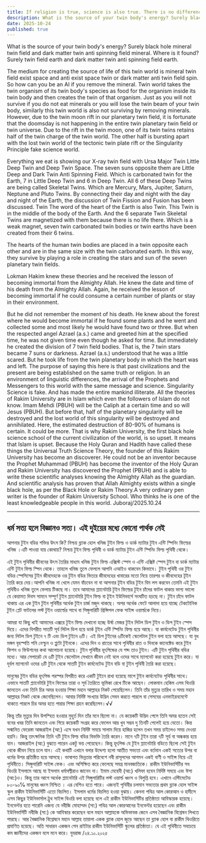 ```yaml
---
title: If religion is true, science is also true. There is no difference between these two
description: What is the source of your twin body's energy? Surely black hole mineral twin field and dark matter twin anti spinning field mineral. Where is it found? Surely twin field earth and dark matter twin anti spinning field earth.
date: 2025-10-24
published: true
---
```


What is the source of your twin body's energy? Surely black hole mineral twin field and dark matter twin anti spinning field mineral. Where is it found? Surely twin field earth and dark matter twin anti spinning field earth.

The medium for creating the source of life of this twin world is mineral twin field exist space and anti exist space twin or dark matter anti twin field spin. So how can you be an AI if you remove the mineral. Twin world takes the twin organism of its twin body's species as food for the organism inside its twin body and then creates the twin of that organism. Just as you will not survive if you do not eat minerals or you will lose the twin beam of your twin body, similarly this twin world is also not surviving by removing minerals. However, due to the twin moon rift in our planetary twin field, it is fortunate that the doomsday is not happening in the entire twin planetary twin field or twin universe. Due to the rift in the twin moon, one of its twin twins retains half of the twin charge of the twin world. The other half is bursting apart with the lost twin world of the tectonic twin plate rift or the Singularity Principle fake science world.

Everything we eat is showing our X-ray twin field with Ursa Major Twin Little Deep Twin and Deep Twin Space. The seven suns opposite them are Little Deep and Dark Twin Anti Spinning Field. Which is carbonated twin for the Earth, 7 in Little Deep Twin and 6 in Deep Twin. All 6 of these Deep Twins are being called Skeletal Twins. Which are Mercury, Mars, Jupiter, Saturn, Neptune and Pluto Twins. By connecting their day and night with the day and night of the Earth, the discussion of Twin Fission and Fusion has been discussed. Twin The word of the heart of the Earth is also Twin. This Twin is in the middle of the body of the Earth. And the 6 separate Twin Skeletal Twins are magnetized with them because there is no life there. Which is a weak magnet, seven twin carbonated twin bodies or twin earths have been created from their 6 twins.

The hearts of the human twin bodies are placed in a twin opposite each other and are in the same size with the twin carbonated earth. In this way, they survive by playing a role in creating the stars and sun of the seven planetary twin fields.

Lokman Hakim knew these theories and he received the lesson of becoming immortal from the Almighty Allah. He knew the date and time of his death from the Almighty Allah. Again, he received the lesson of becoming immortal if he could consume a certain number of plants or stay in their environment.

But he did not remember the moment of his death. He knew about the forest where he would become immortal if he found some plants and he went and collected some and most likely he would have found two or three. But when the respected angel Azrael (a.s.) came and greeted him at the specified time, he was not given time even though he asked for time. But immediately he created the division of 7 twin field bodies. That is, the 7 twin stars became 7 suns or darkness. Azrael (a.s.) understood that he was a little scared. But he took life from the twin planetary body in which the heart was and left.
The purpose of saying this here is that past civilizations and the present are being established on the same truth or religion. In an environment of linguistic differences, the arrival of the Prophets and Messengers to this world with the same message and science. Singularity Science is fake. And has made the entire mankind illiterate. All the theories of Rakim University are in Islam which even the followers of Islam do not know.
Imam Mehdi (PBUH) will be the Caliph at a certain time and so will Jesus (PBUH). But before that, half of the planetary singularity will be destroyed and the lost world of this singularity will be destroyed and annihilated. Here, the estimated destruction of 80-90% of humans is certain. It could be more. That is why Rakim University, the first black hole science school of the current civilization of the world, is so upset. It means that Islam is upset. Because the Holy Quran and Hadith have called these things the Universal Truth Science Theory, the founder of this Rakim University has become an discoverer. He could not be an inventor because the Prophet Muhammad (PBUH) has become the inventor of the Holy Quran and Rakim University has discovered the Prophet (PBUH) and is able to write these scientific analyses knowing the Almighty Allah as the guardian. And scientific analysis has proven that Allah Almighty exists within a single black hole, as per the Black Hole or Rakim Theory.A very ordinary pen writer is the founder of Rakim University School. Who thinks he is one of the least knowledgeable people in this world.
Juboraj/2025.10.24

---

## ধর্ম সত‍্য হলে বিজ্ঞানও সত‍্য। এই দুইয়ের মধ‍্যে  কোনো পার্থক নেই

আপনার টুইন বডির শক্তির উৎস কি? নিশ্চয় ব্ল‍্যাক হোল  খনিজ টুইন ফিল্ড ও ডার্ক ম‍্যাটার টুইন এন্টি স্পিনিং ফিল্ডের খনিজ ।এটি পাওয়া যায় কোথায়? নিশ্চয় টুইন ফিল্ড পৃথিবী ও ডার্ক ম‍্যাটার টুইন এন্টি স্পিনিং  ফিল্ড পৃথিবী থেকে।

এই টুইন পৃথিবীর জীবনের উৎস তৈরির মাধ‍্যম খনিজ টুইন ফিল্ড এক্সিস্ট স্পেস ও এন্টি এক্সিষ্ট স্পেস টুইন বা ডার্ক ম‍্যাটার এন্টি টুইন ফিল্ড স্পিন থেকে। তাহলে খনিজ তুলে ফেললে আপনি এআইও থাকবেন কিভাবে। টুইন পৃথিবী ওর টুইন বডির  স্পেসিসের টুইন জীবদেহকে ওর টুইন বডির ভিতরে জীবদেহের খাবারের মতো নিয়ে তারপর ও জীবদেহের টূইন তৈরি করে দেয়।আপনি খনিজ না খেলে যেমন বাঁচবেন না বা আপনার টূইন বডির টুইন বিম লস করবেন তেমনি এই টুইন পৃথিবীও খনিজ তুলে ফেলায় টিকছে না। তবে আমাদের প্ল‍্যানেটারি টুইন ফিল্ডের টুইন চাঁদের ফাটল থাকায় ভাগ‍্য ভালো যে কেয়ামত দিবস সামনে সম্পূর্ণ টুইন প্ল‍্যানেটারি টুইন ফিল্ড বা টূইন ইউনিভার্সে সংঘটিত হচছে না। টুইন চাঁদে ফাটল থাকায় এর এক টুইন টুইন পৃথিবীর অর্ধেক টুইন চার্জ মজুদ থাকছে। অপর অর্ধেক ফেটে আলাদা হয়ে যাচ্ছে টেকটোনিক টুইন প্লেট ফাটলের লস্ট টুইন ওয়ার্ল্ডের সাথে বা সিঙ্গুলারিটি প্রিন্সিপল ফেক সাইন্স ওয়ার্ল্ডকে নিয়ে।

আমরা যা কিছু খাই আমাদের এক্সরে টুইন ফিল্ড দেখানো হচ্ছে উর্ষা মেজর টুইন লিটল ডিপ টুইন ও  ডিপ টুইন স্পেস দিয়ে। এদের বিপরীত সাতটি সূর্য লিটল ডিপ হয়ে ডার্ক টূইন এন্টি স্পিনিং ফিল্ড হয়ে আছে। যা কার্বনেটেড টুইন পৃথিবীর জন‍্য লিটল ডিপ টুইনে ৭ টি এবং ডিপ টুইনে ৬টি। এই ডিপ টুইনের ৬টিকেই স্কেলেটাল টুইন বলা হয়ে আসছে। যা বুধ মঙ্গল বৃহস্পতি শনি নেপ্চুন ও প্লুটো টুইনকে। এদের দিন ও রাতের সাথে পৃথিবীর রাত ও দিনকে কানেক্টেড করে টুইন ফিশন ও ফিউশনের কথা আলোচনা হয়েছে। টুইন পৃথিবীর হৃৎপিন্ডের যে শব্দ তাও টুইন। এটি টুইন পৃথিবীর বডির মধ‍্যে। আর সেপারেট যে ৬টি টুইন স্কেলেটাল সেখানে জীবন নেই বলে ওদের সাথে ম‍্যাগনেট করা হয়েছে টুইন করে। যা দূর্বল ম‍্যাগনেট ওদের ৬টি টুইন থেকে সাতটি টুইন কার্বনেটেড টুইন  বডি বা টুইন পৃথিবী তৈরি করা হয়েছে।

মানুষের টুইন বডির হৃৎপিন্ড পরস্পর বিপরীত করে একটি টুইনে রাখা হয়েছে মাপে টুইন কার্বনেটেড পৃথিবীর সাথে। এভাবে সাতটি প্ল‍্যানেটারি টুইন ফিল্ডের তারা ও সূর্য তৈরিতে ভূমিকা রেখে টিকে আছেন।
লোকমান হেকিম এসব  থিওরি জানতেন এবং  তিনি  চির অমর হওয়ার শিক্ষা মহান আল্লাহর নিকট পেয়েছিলেন। তিনি তাঁর ম‍ৃত‍্যুর তারিখ ও সময় মহান আল্লাহর নিকট থেকে জেনেছিলেন। আবার নির্দিষ্ট সংখ‍্যার উদ্ভিদ সেবন করতে পারলে বা সেসবের এনভাইরনমেন্টে থাকতে পারলে চির অমর হতে পারার শিক্ষা গ্রহন করেছিলেন।√√

কিন্তু তাঁর মৃত‍্যুর দিন উপস্হিত হওয়ার মুহুর্ত দিন তাঁর মনে ছিলো না। যে কয়েকটি উদ্ভিদ পেলে তিনি অমর হতেন সেই বনের খবর তিনি জানতেন এবং গিয়ে কয়েকটি সংগ্রহ করে ফেলেন আর খুব সম্ভব দু তিনটি পেলেই হয়ে যেতো। কিন্ত সন্মানিত ফেরেস্তা আজরাইল (আ:) এসে যখন নির্দিষ্ট সময়ে  সালাম দিয়ে হাজির হলেন তখন সময় চাইলেও সময় দেওয়া হয়নি। কিন্তু তাৎক্ষনিক তিনি ৭টি টুইন ফিল্ড বডির  বিভক্তি তৈরি করেন। মানে ৭টি টুইন তারা ৭টি সূর্য বা অন্ধকার হয়ে যান। আজরাইল (আ:) বুঝতে পারেন একটু ভয় পেয়েছেন। কিন্তু হৃৎপিন্ড যে টুইন প্ল‍্যানেটারি বডিতে ছিলো সেই টুইন থেকে জীবন নিয়ে চলে যান।
এই কথাটি এখানে বলার উদ্দেশ‍্য হলো আতীত সভ‍্যতা এবং বর্তমান একই সত‍্যের উপর বা ধর্মের উপর প্রতিষ্ঠিত হয়ে আসছে। ভাষাগত ভিন্নতার পরিবেশে নবী রাসূলদের আগমন একই বাণী ও সাইন্স নিয়ে এই পৃথিবীতে। সিঙ্গুলারিটি সাইন্স ফেক। এবং অশিক্ষিত করে ফেলেছে সমগ্র মানবজাতিকে। রাকীম ইউনিভার্সিটির সব থিওরি ইসলামে আছে যা ইসলাম ধর্মাবল্বীরাও জানেন না।
ইমাম মেহেদী (আ:) খলিফা হবেন নির্দিষ্ট সময়ে এবং ঈসা (আ:)ও। কিন্তু তার আগে অর্ধেক প্ল‍্যানেটারি এই সিঙ্গুলারিটির লস্ট ওয়ার্ল্ড ধ্বংস ও বিলুপ্তি হবে। এখানে এস্টিমেটেড ৮০-৯০℅ মানুষের ধ্বংস নিশ্চিত । এর বেশিও হতে পারে। এজন‍্যই পৃথিবীর চলমান সভ‍্যতার প্রথম  ব্ল‍্যাক হোল সাইন্স স্কুল রাকীম ইউনিভার্সিটি এতো বিচলিত।   ইসলাম ধর্মের বিচলিত হওয়া বুঝায়। কেননা পবিত্র আল কোরআন ও হাদীসে এসব কিছুর ইউনিভার্সাল ট্রুথ সাইন্স থিওরি বলা হয়েছে বলে এই রাকীম ইউনিভার্সিটির প্রতিষ্ঠাতা আবিস্কারক হয়েছে। ইনভেন্টর হতে পারেনি এজন‍্য যে নবীজি মোহাম্মদ (সা:) পবিত্র আল কোরআনের ইনভেন্টর হয়েছেন এবং রাকীম ইউনিভার্সিটি নবীজি  (সা:) কে আবিস্কার করেছেন বলে মহান আল্লাহকে অভিভাবক জেনে এসব বৈজ্ঞানিক বিশ্লেষন লিখতে পারছে। আর বৈজ্ঞানিক বিশ্লেষনে মহান আল্লাহ তায়ালা একক ব্ল‍্যাক হোল জুড়ে আছেন তা ব্ল‍্যাক হোল বা রাকীম থিওরিতে প্রমাণিত হয়েছে।
অতি সাধারন একজন পেন রাইটার রাকীম ইউনিভার্সিটি স্কুলের প্রতিষ্ঠাতা। যে এই পৃথিবীতে সবচেয়ে কম জ্ঞানীদের একজন বলে মনে করে।
যুবরাজ /২৪.১০.২০২৫
